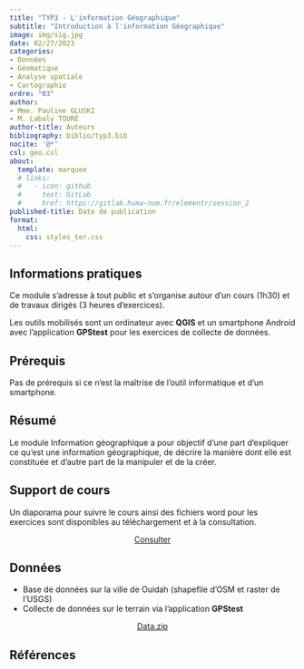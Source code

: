 ```yaml
---
title: "TYP3 - L'information Géographique"
subtitle: "Introduction à l'information Géographique"
image: img/sig.jpg
date: 02/27/2023
categories: 
- Données
- Géomatique
- Analyse spatiale
- Cartographie
ordre: "03" 
author: 
- Mme. Pauline GLUSKI
- M. Labaly TOURÉ
author-title: Auteurs
bibliography: biblio/typ3.bib
nocite: '@*'
csl: geo.csl
about:
  template: marquee
  # links:
  #   - icon: github
  #     text: GitLab
  #     href: https://gitlab.huma-num.fr/elementr/session_2
published-title: Date de publication 
format:
  html: 
    css: styles_ter.css
---
```


<!-- ::: {#contrib} -->

<!-- ### Contributeur·rice·s -->

<!-- Hugues Pecout, ... -->

<!-- ::: -->

<div>

## <i class="bi bi-info-circle"></i> Informations pratiques

Ce module s'adresse à tout public et s'organise autour d'un cours (1h30) et de travaux dirigés (3 heures d'exercices).

Les outils mobilisés sont un ordinateur avec **QGIS** et un smartphone Android avec l'application **GPStest** pour les exercices de collecte de données.

</div>

## <i class="bi bi-ui-checks-grid"></i> Prérequis

Pas de prérequis si ce n'est la maîtrise de l'outil informatique et d'un smartphone.

## <i class="bi bi-bookmark"></i> Résumé

Le module Information géographique a pour objectif d'une part d'expliquer ce qu'est une information géographique, de décrire la manière dont elle est constituée et d'autre part de la manipuler et de la créer.

## <i class="bi bi-person-video3"></i> Support de cours

Un diaporama pour suivre le cours ainsi des fichiers word pour les exercices sont disponibles au téléchargement et à la consultation.

<!--  -->

<!-- <object class="slide" data="support/introR_seance2_diapo.pdf" type="application/pdf"> -->

<!-- <iframe class="slide" src="https://meghan.rbind.io/slides/neair/neair.html#/title-slide"> -->

<!-- </iframe> -->

<!-- ::: {#url} -->

<!-- <i class="bi bi-cloud-arrow-down-fill"></i> [Télécharger</i>]() -->

<!-- ::: -->

<!-- </object> -->

<!--  -->

<!-- ## <i class="bi bi-person-video3"></i> Support de TD -->

<!-- Quam ob rem cave Catoni anteponas ne istum quidem ipsum, quem Apollo, ut ais, sapientissimum iudicavit; huius enim facta, illius dicta laudantur. De me autem, ut iam cum utroque vestrum loquar, sic habetote. -->

<center><a href="" class="btn btn-warning" role="button" aria-disabled="true"><i class="bi bi-eye"></i> Consulter</a></center>

## <i class="bi bi-clipboard-data"></i> Données

-   Base de données sur la ville de Ouidah (shapefile d'OSM et raster de l'USGS)
-   Collecte de données sur le terrain via l'application **GPStest**

<center><a href="" class="btn btn-info" role="button" aria-disabled="true"><i class="bi bi-cloud-arrow-down"></i> Data.zip</a></center>

## <i class="bi bi-file-earmark-text"></i> Références

::: {#refs}
:::
